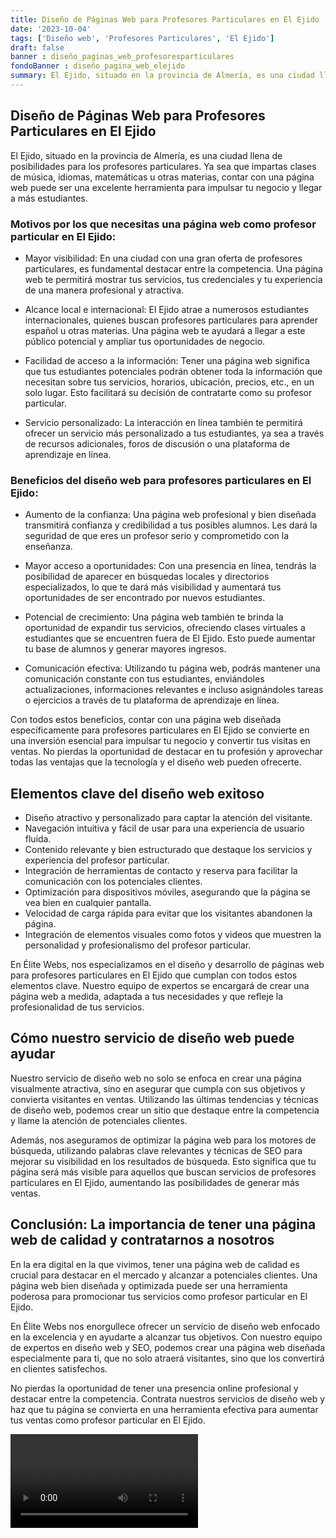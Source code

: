 ```yaml
---
title: Diseño de Páginas Web para Profesores Particulares en El Ejido
date: '2023-10-04'
tags: ['Diseño web', 'Profesores Particulares', 'El Ejido']
draft: false
banner : diseño_paginas_web_profesoresparticulares
fondoBanner : diseño_pagina_web_elejido
summary: El Ejido, situado en la provincia de Almería, es una ciudad llena de posibilidades para los profesores particulares. Ya sea que impartas clases de música, idiomas, matemáticas u otras materias, contar con una página web puede ser una excelente herramienta para impulsar tu negocio y llegar a más estudiantes.
---
```


## Diseño de Páginas Web para Profesores Particulares en El Ejido

El Ejido, situado en la provincia de Almería, es una ciudad llena de posibilidades para los profesores particulares. Ya sea que impartas clases de música, idiomas, matemáticas u otras materias, contar con una página web puede ser una excelente herramienta para impulsar tu negocio y llegar a más estudiantes.

### Motivos por los que necesitas una página web como profesor particular en El Ejido:

- Mayor visibilidad: En una ciudad con una gran oferta de profesores particulares, es fundamental destacar entre la competencia. Una página web te permitirá mostrar tus servicios, tus credenciales y tu experiencia de una manera profesional y atractiva.

- Alcance local e internacional: El Ejido atrae a numerosos estudiantes internacionales, quienes buscan profesores particulares para aprender español u otras materias. Una página web te ayudará a llegar a este público potencial y ampliar tus oportunidades de negocio.

- Facilidad de acceso a la información: Tener una página web significa que tus estudiantes potenciales podrán obtener toda la información que necesitan sobre tus servicios, horarios, ubicación, precios, etc., en un solo lugar. Esto facilitará su decisión de contratarte como su profesor particular.

- Servicio personalizado: La interacción en línea también te permitirá ofrecer un servicio más personalizado a tus estudiantes, ya sea a través de recursos adicionales, foros de discusión o una plataforma de aprendizaje en línea.

### Beneficios del diseño web para profesores particulares en El Ejido:

- Aumento de la confianza: Una página web profesional y bien diseñada transmitirá confianza y credibilidad a tus posibles alumnos. Les dará la seguridad de que eres un profesor serio y comprometido con la enseñanza.

- Mayor acceso a oportunidades: Con una presencia en línea, tendrás la posibilidad de aparecer en búsquedas locales y directorios especializados, lo que te dará más visibilidad y aumentará tus oportunidades de ser encontrado por nuevos estudiantes.

- Potencial de crecimiento: Una página web también te brinda la oportunidad de expandir tus servicios, ofreciendo clases virtuales a estudiantes que se encuentren fuera de El Ejido. Esto puede aumentar tu base de alumnos y generar mayores ingresos.

- Comunicación efectiva: Utilizando tu página web, podrás mantener una comunicación constante con tus estudiantes, enviándoles actualizaciones, informaciones relevantes e incluso asignándoles tareas o ejercicios a través de tu plataforma de aprendizaje en línea.

Con todos estos beneficios, contar con una página web diseñada específicamente para profesores particulares en El Ejido se convierte en una inversión esencial para impulsar tu negocio y convertir tus visitas en ventas. No pierdas la oportunidad de destacar en tu profesión y aprovechar todas las ventajas que la tecnología y el diseño web pueden ofrecerte.

<GifSeo />

<Cta />

## Elementos clave del diseño web exitoso

- Diseño atractivo y personalizado para captar la atención del visitante.
- Navegación intuitiva y fácil de usar para una experiencia de usuario fluida.
- Contenido relevante y bien estructurado que destaque los servicios y experiencia del profesor particular.
- Integración de herramientas de contacto y reserva para facilitar la comunicación con los potenciales clientes.
- Optimización para dispositivos móviles, asegurando que la página se vea bien en cualquier pantalla.
- Velocidad de carga rápida para evitar que los visitantes abandonen la página.
- Integración de elementos visuales como fotos y videos que muestren la personalidad y profesionalismo del profesor particular.

En Élite Webs, nos especializamos en el diseño y desarrollo de páginas web para profesores particulares en El Ejido que cumplan con todos estos elementos clave. Nuestro equipo de expertos se encargará de crear una página web a medida, adaptada a tus necesidades y que refleje la profesionalidad de tus servicios.

## Cómo nuestro servicio de diseño web puede ayudar

Nuestro servicio de diseño web no solo se enfoca en crear una página visualmente atractiva, sino en asegurar que cumpla con sus objetivos y convierta visitantes en ventas. Utilizando las últimas tendencias y técnicas de diseño web, podemos crear un sitio que destaque entre la competencia y llame la atención de potenciales clientes.

Además, nos aseguramos de optimizar la página web para los motores de búsqueda, utilizando palabras clave relevantes y técnicas de SEO para mejorar su visibilidad en los resultados de búsqueda. Esto significa que tu página será más visible para aquellos que buscan servicios de profesores particulares en El Ejido, aumentando las posibilidades de generar más ventas.

## Conclusión: La importancia de tener una página web de calidad y contratarnos a nosotros

En la era digital en la que vivimos, tener una página web de calidad es crucial para destacar en el mercado y alcanzar a potenciales clientes. Una página web bien diseñada y optimizada puede ser una herramienta poderosa para promocionar tus servicios como profesor particular en El Ejido.

En Élite Webs nos enorgullece ofrecer un servicio de diseño web enfocado en la excelencia y en ayudarte a alcanzar tus objetivos. Con nuestro equipo de expertos en diseño web y SEO, podemos crear una página web diseñada especialmente para ti, que no solo atraerá visitantes, sino que los convertirá en clientes satisfechos.

No pierdas la oportunidad de tener una presencia online profesional y destacar entre la competencia. Contrata nuestros servicios de diseño web y haz que tu página se convierta en una herramienta efectiva para aumentar tus ventas como profesor particular en El Ejido.

<Video />

<CtaBot job='Profesores Particulares' city='El Ejido'/>

<Gmaps query='El Ejido+españa+maps' />